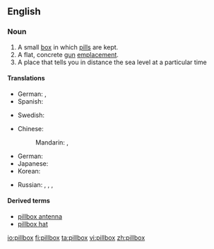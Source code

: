 ==English==

===Noun===
{{wikipedia}}
{{en-noun|es}}

# A small [[box]] in which [[pill]]s are kept.
# A flat, concrete [[gun]] [[emplacement]].
# A place that tells you in distance the sea level at a particular time

====Translations====
{{trans-top|box for pills}}
* German: {{t-|de|Pillendose|f}}, {{t-|de|Pillenschachtel|f}}
* Spanish: {{t-|es|pastillero}}
{{trans-mid}}
* Swedish: {{t-|sv|pillerdosa|c}}
{{trans-bottom}}

{{trans-top|gun emplacement}}
* Chinese:
*: Mandarin: {{t|cmn|碉堡|tr=diāobǎo|sc=Hani}}, {{t|cmn|地堡|tr=dìbǎo|sc=Hani}}
* German: {{t+|de|Bunker|m}}
* Japanese: {{t-|ja|トーチカ|tr=tōchika|sc=Jpan}}
* Korean: {{t-|ko|토치카|tr=tochika|sc=Kore}}
{{trans-mid}}
* Russian: {{t-|ru|ДОТ|m|tr=DOT|sc=Cyrl}}, {{t-|ru|долговременная огневая точка|f|tr=dolgovrémennaja ognevája tóčka|sc=Cyrl}} {{qualifier|longterm weapon emplacement}}, {{t-|ru|ДЗОТ|m|tr=DZOT|sc=Cyrl}}, {{t-|ru|деревоземляная огневая точка|f|tr=derevozemljanája ognevája tóčka|sc=Cyrl}} {{qualifier|wood and earthen weapon emplacement}}
{{trans-bottom}}

====Derived terms====
* [[pillbox antenna]]
* [[pillbox hat]]

[[io:pillbox]]
[[fi:pillbox]]
[[ta:pillbox]]
[[vi:pillbox]]
[[zh:pillbox]]